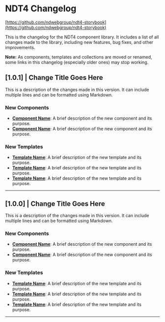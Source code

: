 
<Meta title="Changelog/NDT4 Changelog" />

<style>
  {`
  .toc-wrapper > ul ul {
    display: none;
  }
  `}
</style>

# NDT4 Changelog
[https://github.com/ndwebgroup/ndt4-storybook](https://github.com/ndwebgroup/ndt4-storybook)

This is the changelog for the NDT4 component library. It includes a list of all changes made to the library, including new features, bug fixes, and other improvements.

<div class="notice notice-info">
  <p class="mb-0"><strong>Note:</strong> As components, templates and collections are moved or renamed, some links in this changelog (especially older ones) may stop working.</p>
</div>

## [1.0.1] | Change Title Goes Here
This is a description of the changes made in this version. It can include multiple lines and can be formatted using Markdown.
### New Components
- **[Component Name](#)**: A brief description of the new component and its purpose.
- **[Component Name](#)**: A brief description of the new component and its purpose.
### New Templates
- **[Template Name](#)**: A brief description of the new template and its purpose.
- **[Template Name](#)**: A brief description of the new template and its purpose.
- **[Template Name](#)**: A brief description of the new template and its purpose.

---

## [1.0.0] | Change Title Goes Here
This is a description of the changes made in this version. It can include multiple lines and can be formatted using Markdown.
### New Components
- **[Component Name](#)**: A brief description of the new component and its purpose.
- **[Component Name](#)**: A brief description of the new component and its purpose.
### New Templates
- **[Template Name](#)**: A brief description of the new template and its purpose.
- **[Template Name](#)**: A brief description of the new template and its purpose.
- **[Template Name](#)**: A brief description of the new template and its purpose.

---